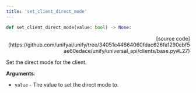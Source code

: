 ```yaml
---
title: 'set_client_direct_mode'
---
```


```python
def set_client_direct_mode(value: bool) -> None:
```

<p align="right">[source code](https://github.com/unifyai/unify/tree/34051e44664060fdac626fa1290ebf5ae60edace/unify/universal_api/clients/base.py#L27)</p>

Set the direct mode for the client.

**Arguments**:

- `value` - The value to set the direct mode to.